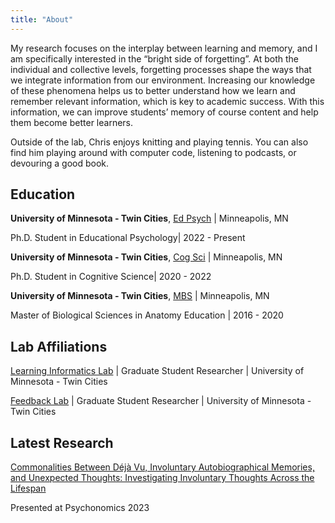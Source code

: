 ```yaml
---
title: "About"
---
```


My research focuses on the interplay between learning and memory, and I am specifically interested in the "bright side of forgetting". At both the individual and collective levels, forgetting processes shape the ways that we integrate information from our environment. Increasing our knowledge of these phenomena helps us to better understand how we learn and remember relevant information, which is key to academic success. With this information, we can improve students' memory of course content and help them become better learners.

Outside of the lab, Chris enjoys knitting and playing tennis. You can also find him playing around with computer code, listening to podcasts, or devouring a good book.

## Education

**University of Minnesota - Twin Cities**, [Ed Psych](https://edpsych.umn.edu/) \| Minneapolis, MN

Ph.D. Student in Educational Psychology\| 2022 - Present

**University of Minnesota - Twin Cities**, [Cog Sci](http://www.cogsciphd.umn.edu/index.shtml) \| Minneapolis, MN

Ph.D. Student in Cognitive Science\| 2020 - 2022

**University of Minnesota - Twin Cities**, [MBS](https://ccaps.umn.edu/biological-sciences-masters-degree) \| Minneapolis, MN

Master of Biological Sciences in Anatomy Education \| 2016 - 2020

## Lab Affiliations

[Learning Informatics Lab](https://innovation.umn.edu/informatics/) \| Graduate Student Researcher \| University of Minnesota - Twin Cities

[Feedback Lab](https://edpsych.umn.edu/research/labs/martin-vanboekel) \| Graduate Student Researcher \| University of Minnesota - Twin Cities

## Latest Research
[Commonalities Between Déjà Vu, Involuntary Autobiographical Memories, and Unexpected Thoughts:
Investigating Involuntary Thoughts Across the Lifespan](files/STD2024.pdf) 

Presented at Psychonomics 2023
